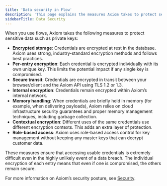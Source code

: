 ```yaml
---
title: 'Data security in Flow'
description: 'This page explains the measures Axiom takes to protect sensitive data in Flow.'
sidebarTitle: Data Security
---
```


When you use flows, Axiom takes the following measures to protect sensitive data such as private keys:

- **Encrypted storage**: Credentials are encrypted at rest in the database. Axiom uses strong, industry-standard encryption methods and follows best practices.
- **Per-entry encryption**: Each credential is encrypted individually with its own unique key. This limits the potential impact if any single key is compromised.
- **Secure transit**: Credentials are encrypted in transit between your browser/client and the Axiom API using TLS 1.2 or 1.3.
- **Internal encryption**: Credentials remain encrypted within Axiom’s internal network.
- **Memory handling**: When credentials are briefly held in memory (for example, when delivering payloads), Axiom relies on cloud infrastructure security guarantees and proper memory management techniques, including garbage collection.
- **Contextual encryption**: Different uses of the same credentials use different encryption contexts. This adds an extra layer of protection.
- **Role-based access**: Axiom uses role-based access control for key management without keeping any master keys that can decrypt customer data.

These measures ensure that accessing usable credentials is extremely difficult even in the highly unlikely event of a data breach. The individual encryption of each entry means that even if one is compromised, the others remain secure.

For more information on Axiom’s security posture, see [Security](https://axiom.co/security).